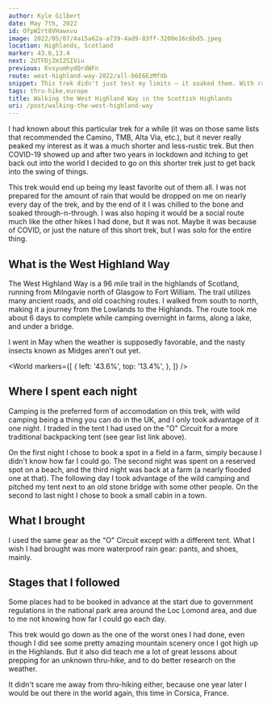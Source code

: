 ```yaml
---
author: Kyle Gilbert
date: May 7th, 2022
id: OfpW2rt8VHawxvu
image: 2022/05/07/4a15a62a-a739-4ad9-83ff-3200e16c6bd5.jpeg
location: Highlands, Scotland
marker: 43.6,13.4
next: 2UTFDjZmI2SIViu
previous: KvsyumhydQrdWFn
route: west-highland-way-2022/all-b6E6EzMfXb
snippet: This trek didn't just test my limits — it soaked them. With rain nearly every day and my gear falling short, it easily became my least favorite of them all.
tags: thru-hike,europe
title: Walking the West Highland Way in the Scottish Highlands
uri: /post/walking-the-west-highland-way
---
```


<Stats />

<Route />

I had known about this particular trek for a while (it was on those same lists
that recommended the Camino, TMB, Alta Via, etc.), but it never really peaked
my interest as it was a much shorter and less-rustic trek. But then COVID-19
showed up and after two years in lockdown and itching to get back out into the
world I decided to go on this shorter trek just to get back into the swing of
things.

This trek would end up being my least favorite out of them all. I was not
prepared for the amount of rain that would be dropped on me on nearly every day
of the trek, and by the end of it I was chilled to the bone and soaked
through-n-through. I was also hoping it would be a social route much like the
other hikes I had done, but it was not. Maybe it was because of COVID, or just
the nature of this short trek, but I was solo for the entire thing.

## What is the West Highland Way

The West Highland Way is a 96 mile trail in the highlands of Scotland, running
from Milngavie north of Glasgow to Fort William. The trail utilizes many ancient
roads, and old coaching routes. I walked from south to north, making it a
journey from the Lowlands to the Highlands. The route took me about 6 days to
complete while camping overnight in farms, along a lake, and under a bridge.

I went in May when the weather is supposedly favorable, and the nasty insects
known as Midges aren't out yet.

<World
  markers={[
    {
      left: '43.6%',
      top: '13.4%',
    },
  ]}
/>

## Where I spent each night

Camping is the preferred form of accomodation on this trek, with wild camping
being a thing you can do in the UK, and I only took advantage of it one night.
I traded in the tent I had used on the "O" Circuit for a more traditional
backpacking tent (see gear list link above).

On the first night I chose to book a spot in a field in a farm, simply because
I didn't know how far I could go. The second night was spent on a reserved spot
on a beach, and the third night was back at a farm (a nearly flooded one at
that). The following day I took advantage of the wild camping and pitched my
tent next to an old stone bridge with some other people. On the second to last
night I chose to book a small cabin in a town.

## What I brought

I used the same gear as the "O" Circuit except with a different tent. What I
wish I had brought was more waterproof rain gear: pants, and shoes, mainly.

## Stages that I followed

Some places had to be booked in advance at the start due to government
regulations in the national park area around the Loc Lomond area, and due to me
not knowing how far I could go each day.

<Stages />

This trek would go down as the one of the worst ones I had done, even though I
did see some pretty amazing mountain scenery once I got high up in the
Highlands. But it also did teach me a lot of great lessons about prepping for an
unknown thru-hike, and to do better research on the weather.

It didn't scare me away from thru-hiking either, because one year later I would
be out there in the world again, this time in Corsica, France.


